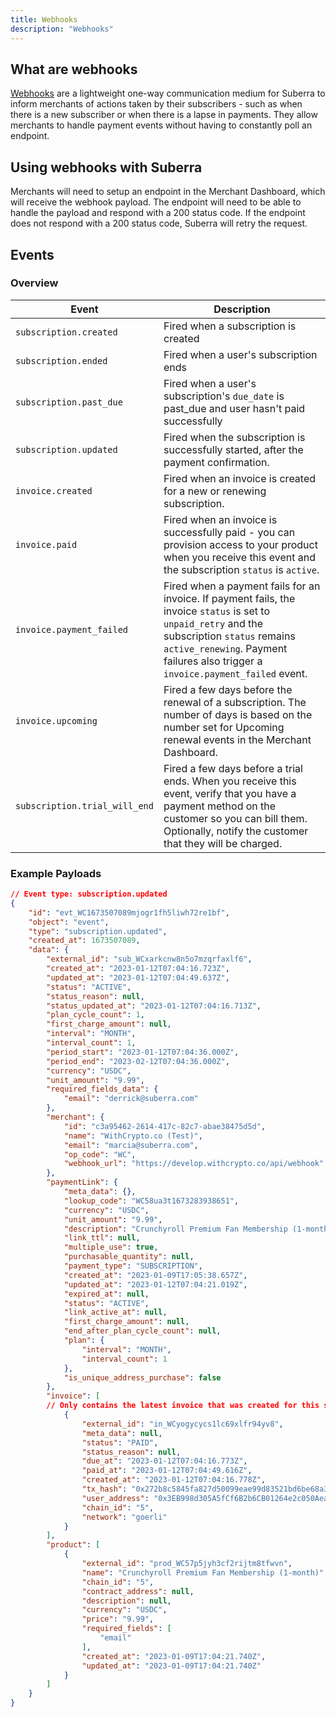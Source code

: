 ```yaml
---
title: Webhooks
description: "Webhooks"
---
```


## What are webhooks
[Webhooks](https://en.wikipedia.org/wiki/Webhook) are a lightweight one-way communication medium for Suberra to inform merchants of actions taken by their subscribers - such as when there is a new subscriber or when there is a lapse in payments.
They allow merchants to handle payment events without having to constantly poll an endpoint.

## Using webhooks with Suberra

Merchants will need to setup an endpoint in the Merchant Dashboard, which will receive the webhook payload. The endpoint will need to be able to handle the payload and respond with a 200 status code. If the endpoint does not respond with a 200 status code, Suberra will retry the request.

## Events

### Overview

| Event | Description |
| --- | --- |
|```subscription.created```	|Fired when a subscription is created|
|```subscription.ended```	|Fired when a user's subscription ends|
|```subscription.past_due```	|Fired when a user's subscription's ```due_date``` is past_due and user hasn't paid successfully|
|```subscription.updated```	|Fired when the subscription is successfully started, after the payment confirmation.|
|```invoice.created```	|Fired when an invoice is created for a new or renewing subscription.|
|```invoice.paid```	|Fired when an invoice is successfully paid - you can provision access to your product when you receive this event and the subscription ```status``` is ```active```.|
|```invoice.payment_failed```	|Fired when a payment fails for an invoice. If payment fails, the invoice ```status``` is set to ```unpaid_retry``` and the subscription ```status``` remains ```active_renewing```. Payment failures also trigger a ```invoice.payment_failed``` event.|
|```invoice.upcoming```	|Fired a few days before the renewal of a subscription. The number of days is based on the number set for Upcoming renewal events in the Merchant Dashboard.|
|```subscription.trial_will_end```	|Fired a few days before a trial ends. When you receive this event, verify that you have a payment method on the customer so you can bill them. Optionally, notify the customer that they will be charged.|	

### Example Payloads
```json
// Event type: subscription.updated
{
    "id": "evt_WC1673507089mjogr1fh5liwh72re1bf",
    "object": "event",
    "type": "subscription.updated",
    "created_at": 1673507089,
    "data": {
        "external_id": "sub_WCxarkcnw8n5o7mzqrfaxlf6",
        "created_at": "2023-01-12T07:04:16.723Z",
        "updated_at": "2023-01-12T07:04:49.637Z",
        "status": "ACTIVE",
        "status_reason": null,
        "status_updated_at": "2023-01-12T07:04:16.713Z",
        "plan_cycle_count": 1,
        "first_charge_amount": null,
        "interval": "MONTH",
        "interval_count": 1,
        "period_start": "2023-01-12T07:04:36.000Z",
        "period_end": "2023-02-12T07:04:36.000Z",
        "currency": "USDC",
        "unit_amount": "9.99",
        "required_fields_data": {
            "email": "derrick@suberra.com"
        },
        "merchant": {
            "id": "c3a95462-2614-417c-82c7-abae38475d5d",
            "name": "WithCrypto.co (Test)",
            "email": "marcia@suberra.com",
            "op_code": "WC",
            "webhook_url": "https://develop.withcrypto.co/api/webhook"
        },
        "paymentLink": {
            "meta_data": {},
            "lookup_code": "WC58ua3t1673283938651",
            "currency": "USDC",
            "unit_amount": "9.99",
            "description": "Crunchyroll Premium Fan Membership (1-month)",
            "link_ttl": null,
            "multiple_use": true,
            "purchasable_quantity": null,
            "payment_type": "SUBSCRIPTION",
            "created_at": "2023-01-09T17:05:38.657Z",
            "updated_at": "2023-01-12T07:04:21.019Z",
            "expired_at": null,
            "status": "ACTIVE",
            "link_active_at": null,
            "first_charge_amount": null,
            "end_after_plan_cycle_count": null,
            "plan": {
                "interval": "MONTH",
                "interval_count": 1
            },
            "is_unique_address_purchase": false
        },
        "invoice": [
        // Only contains the latest invoice that was created for this subscription
            {
                "external_id": "in_WCyogycycs1lc69xlfr94yv8",
                "meta_data": null,
                "status": "PAID",
                "status_reason": null,
                "due_at": "2023-01-12T07:04:16.773Z",
                "paid_at": "2023-01-12T07:04:49.616Z",
                "created_at": "2023-01-12T07:04:16.778Z",
                "tx_hash": "0x272b8c5845fa827d50099eae99d83521bd6be68a3dbe804d943e6f293b506eac",
                "user_address": "0x3EB998d305A5fCf6B2b6CB01264e2c050Aea4672",
                "chain_id": "5",
                "network": "goerli"
            }
        ],
        "product": [
            {
                "external_id": "prod_WC57p5jyh3cf2rijtm8tfwvn",
                "name": "Crunchyroll Premium Fan Membership (1-month)",
                "chain_id": "5",
                "contract_address": null,
                "description": null,
                "currency": "USDC",
                "price": "9.99",
                "required_fields": [
                    "email"
                ],
                "created_at": "2023-01-09T17:04:21.740Z",
                "updated_at": "2023-01-09T17:04:21.740Z"
            }
        ]
    }
}
```